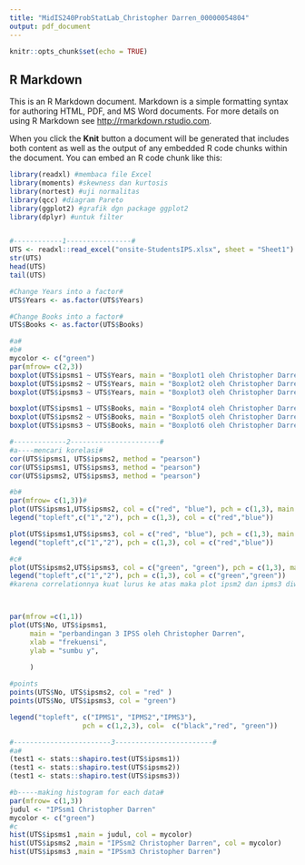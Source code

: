 ---
title: "MidIS240ProbStatLab_Christopher Darren_00000054804"
output: pdf_document
---

```{r setup, include=FALSE}
knitr::opts_chunk$set(echo = TRUE)
```

## R Markdown

This is an R Markdown document. Markdown is a simple formatting syntax for authoring HTML, PDF, and MS Word documents. For more details on using R Markdown see <http://rmarkdown.rstudio.com>.

When you click the **Knit** button a document will be generated that includes both content as well as the output of any embedded R code chunks within the document. You can embed an R code chunk like this:

```{r, message=FALSE, warning=FALSE}
library(readxl) #membaca file Excel
library(moments) #skewness dan kurtosis
library(nortest) #uji normalitas
library(qcc) #diagram Pareto
library(ggplot2) #grafik dgn package ggplot2
library(dplyr) #untuk filter



```

```{r, message=FALSE, warning=FALSE}
#------------1----------------#
UTS <- readxl::read_excel("onsite-StudentsIPS.xlsx", sheet = "Sheet1")
str(UTS)
head(UTS)
tail(UTS)

#Change Years into a factor#
UTS$Years <- as.factor(UTS$Years)

#Change Books into a factor#
UTS$Books <- as.factor(UTS$Books)

#a#
#b#
mycolor <- c("green")
par(mfrow= c(2,3))
boxplot(UTS$ipsms1 ~ UTS$Years, main = "Boxplot1 oleh Christopher Darren"  )
boxplot(UTS$ipsms2 ~ UTS$Years, main = "Boxplot2 oleh Christopher Darren" , col = mycolor)
boxplot(UTS$ipsms3 ~ UTS$Years, main = "Boxplot3 oleh Christopher Darren" )

boxplot(UTS$ipsms1 ~ UTS$Books, main = "Boxplot4 oleh Christopher Darren" )
boxplot(UTS$ipsms2 ~ UTS$Books, main = "Boxplot5 oleh Christopher Darren" )
boxplot(UTS$ipsms3 ~ UTS$Books, main = "Boxplot6 oleh Christopher Darren" )
```

```{r , message=FALSE, warning=FALSE}
#-------------2----------------------#
#a----mencari korelasi#
cor(UTS$ipsms1, UTS$ipsms2, method = "pearson") 
cor(UTS$ipsms1, UTS$ipsms3, method = "pearson") 
cor(UTS$ipsms2, UTS$ipsms3, method = "pearson") 

#b#
par(mfrow= c(1,3))#
plot(UTS$ipsms1,UTS$ipsms2, col = c("red", "blue"), pch = c(1,3), main = "IPS1 vs IPS2 oleh Christopher Darren")
legend("topleft",c("1","2"), pch = c(1,3), col = c("red","blue"))

plot(UTS$ipsms1,UTS$ipsms3, col = c("red", "blue"), pch = c(1,3), main = "IPS1 vs IPS3 oleh Christopher Darren")
legend("topleft",c("1","2"), pch = c(1,3), col = c("red","blue"))

#c#
plot(UTS$ipsms2,UTS$ipsms3, col = c("green", "green"), pch = c(1,3), main = "IPS2 vs IPS3 oleh Christopher Darren")
legend("topleft",c("1","2"), pch = c(1,3), col = c("green","green"))
#karena correlationnya kuat lurus ke atas maka plot ipsm2 dan ipms3 diwarnakan hijau, kalau scatternya berantakan tidak bisa diwarnai hijau#



par(mfrow =c(1,1))
plot(UTS$No, UTS$ipsms1,
     main = "perbandingan 3 IPSS oleh Christopher Darren",
     xlab = "frekuensi",
     ylab = "sumbu y",
     
     )

#points
points(UTS$No, UTS$ipsms2, col = "red" )
points(UTS$No, UTS$ipsms3, col = "green")

legend("topleft", c("IPMS1", "IPMS2","IPMS3"),
                  pch = c(1,2,3), col=  c("black","red", "green"))


```

```{r, message=FALSE, warning=FALSE}

#------------------------3------------------------#
#a#
(test1 <- stats::shapiro.test(UTS$ipsms1))
(test1 <- stats::shapiro.test(UTS$ipsms2))
(test1 <- stats::shapiro.test(UTS$ipsms3))

#b-----making histogram for each data#
par(mfrow= c(1,3))
judul <- "IPSsm1 Christopher Darren"
mycolor <- c("green")
#c
hist(UTS$ipsms1 ,main = judul, col = mycolor)
hist(UTS$ipsms2 ,main = "IPSsm2 Christopher Darren", col = mycolor)
hist(UTS$ipsms3 ,main = "IPSsm3 Christopher Darren")
```

